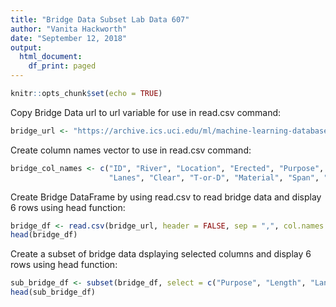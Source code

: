 ---
title: "Bridge Data Subset Lab Data 607"
author: "Vanita Hackworth"
date: "September 12, 2018"
output:
  html_document:
    df_print: paged
---

```{r setup, include=FALSE}
knitr::opts_chunk$set(echo = TRUE)
```

Copy Bridge Data url to url variable for use in read.csv command:
```{r url}
bridge_url <- "https://archive.ics.uci.edu/ml/machine-learning-databases/bridges/bridges.data.version2"
```

Create column names vector to use in read.csv command:

```{r columns}
bridge_col_names <- c("ID", "River", "Location", "Erected", "Purpose", "Length", 
                      "Lanes", "Clear", "T-or-D", "Material", "Span", "Rel-L",                          "Type")
```

Create Bridge DataFrame by using read.csv to read bridge data and display 6 rows using head function:
```{r}
bridge_df <- read.csv(bridge_url, header = FALSE, sep = ",", col.names = bridge_col_names)
head(bridge_df)
```

Create a subset of bridge data dsplaying selected columns and display 6 rows using head function:
```{r}
sub_bridge_df <- subset(bridge_df, select = c("Purpose", "Length", "Lanes", "Type"))
head(sub_bridge_df)
```

